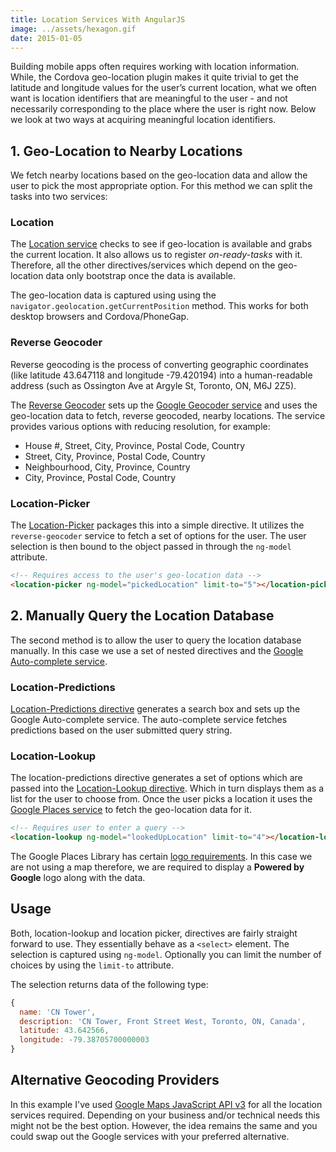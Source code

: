 ```yaml
---
title: Location Services With AngularJS
image: ../assets/hexagon.gif
date: 2015-01-05
---
```


<CodePen
  hash="4d0c2a06e9671ec046baf30a16d811a8"
  title="Location Services with AngularJS"
  height="600"
  defaultTab="result"
/>

<DemoSource
  demo="http://winkervsbecks.github.io/locator"
  source="https://github.com/winkerVSbecks/locator"
/>

Building mobile apps often requires working with location information. While, the Cordova geo-location plugin makes it quite trivial to get the latitude and longitude values for the user’s current location, what we often want is location identifiers that are meaningful to the user - and not necessarily corresponding to the place where the user is right now. Below we look at two ways at acquiring meaningful location identifiers.

## 1. Geo-Location to Nearby Locations

We fetch nearby locations based on the geo-location data and allow the user to pick the most appropriate option. For this method we can split the tasks into two services:

### Location

The [Location service](https://github.com/winkerVSbecks/locator/blob/master/src/location-picker/services/location.js) checks to see if geo-location is available and grabs the current location. It also allows us to register _on-ready-tasks_ with it. Therefore, all the other directives/services which depend on the geo-location data only bootstrap once the data is available.

The geo-location data is captured using using the `navigator.geolocation.getCurrentPosition` method. This works for both desktop browsers and Cordova/PhoneGap.

### Reverse Geocoder

Reverse geocoding is the process of converting geographic coordinates (like latitude 43.647118 and longitude -79.420194) into a human-readable address (such as Ossington Ave at Argyle St, Toronto, ON, M6J 2Z5).

The [Reverse Geocoder](https://github.com/winkerVSbecks/locator/blob/master/src/location-picker/services/reverse-geocoder.js) sets up the [Google Geocoder service](https://developers.google.com/maps/documentation/javascript/reference#Geocoder) and uses the geo-location data to fetch, reverse geocoded, nearby locations. The service provides various options with reducing resolution, for example:

- House #, Street, City, Province, Postal Code, Country
- Street, City, Province, Postal Code, Country
- Neighbourhood, City, Province, Country
- City, Province, Postal Code, Country

### Location-Picker

The [Location-Picker](https://github.com/winkerVSbecks/locator/blob/master/src/location-picker/directives/location-picker.js) packages this into a simple directive. It utilizes the `reverse-geocoder` service to fetch a set of options for the user. The user selection is then bound to the object passed in through the `ng-model` attribute.

```html
<!-- Requires access to the user's geo-location data -->
<location-picker ng-model="pickedLocation" limit-to="5"></location-picker>
```

## 2. Manually Query the Location Database

The second method is to allow the user to query the location database manually. In this case we use a set of nested directives and the [Google Auto-complete service](https://developers.google.com/maps/documentation/javascript/examples/places-autocomplete).

### Location-Predictions

[Location-Predictions directive](https://github.com/winkerVSbecks/locator/blob/master/src/location-lookup/directives/location-predictions-directive.js) generates a search box and sets up the Google Auto-complete service. The auto-complete service fetches predictions based on the user submitted query string.

### Location-Lookup

The location-predictions directive generates a set of options which are passed into the [Location-Lookup directive](https://github.com/winkerVSbecks/locator/blob/master/src/location-lookup/directives/location-lookup-directive.js). Which in turn displays them as a list for the user to choose from. Once the user picks a location it uses the [Google Places service](https://developers.google.com/maps/documentation/javascript/places) to fetch the geo-location data for it.

```html
<!-- Requires user to enter a query -->
<location-lookup ng-model="lookedUpLocation" limit-to="4"></location-lookup>
```

The Google Places Library has certain [logo requirements](https://developers.google.com/maps/documentation/javascript/places#LogoRequirements). In this case we are not using a map therefore, we are required to display a **Powered by Google** logo along with the data.

## Usage

Both, location-lookup and location picker, directives are fairly straight forward to use. They essentially behave as a `<select>` element. The selection is captured using `ng-model`. Optionally you can limit the number of choices by using the `limit-to` attribute.

The selection returns data of the following type:

```js
{
  name: 'CN Tower',
  description: 'CN Tower, Front Street West, Toronto, ON, Canada',
  latitude: 43.642566,
  longitude: -79.38705700000003
}
```

## Alternative Geocoding Providers

In this example I've used [Google Maps JavaScript API v3](https://developers.google.com/maps/documentation/javascript) for all the location services required. Depending on your business and/or technical needs this might not be the best option. However, the idea remains the same and you could swap out the Google services with your preferred alternative.
